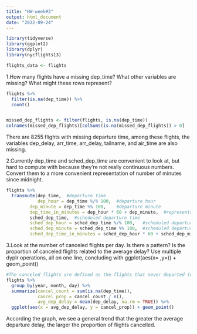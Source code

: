 ```yaml
---
title: "HW-week#3"
output: html_document
date: "2022-09-24"
---
```


```r
library(tidyverse)
library(ggplot2)
library(dplyr)
library(nycflights13)
```

```r
flights_data <- flights
```


1.How many flights have a missing dep_time? What other variables are missing? What might these rows represent?
```r
flights %>% 
  filter(is.na(dep_time)) %>% 
  count()


missed_dep_flights <- filter(flights, is.na(dep_time)) 
colnames(missed_dep_flights)[colSums(is.na(missed_dep_flights)) > 0]
```

There are 8255 flights with missing departure time, among these flights, the variables dep_delay, arr_time, arr_delay, tailname, and air_time are also missing.



2.Currently dep_time and sched_dep_time are convenient to look at, but hard to compute with because they’re not really continuous numbers. Convert them to a more convenient representation of number of minutes since midnight.
```r
flights %>% 
  transmute(dep_time,  #departure time 
            dep_hour = dep_time %/% 100,  #departure hour
         dep_minute = dep_time %% 100,    #departure minute
         dep_time_in_minutes = dep_hour * 60 + dep_minute,  #representation of departure time in minutes
         sched_dep_time,  #scheduled departure time
         sched_dep_hour = sched_dep_time %/% 100,   #scheduled departure hour
         sched_dep_minute = sched_dep_time %% 100,  #scheduled departure minute
         sched_dep_time_in_minutes = sched_dep_hour * 60 + sched_dep_minute)  #representation of scheduled departure time in minutes          
```


3.Look at the number of canceled flights per day. Is there a pattern? Is the proportion of canceled flights related to the average delay? Use multiple dyplr operations, all on one line, concluding with ggplot(aes(x= ,y=)) + geom_point()
```r
#The canceled flights are defined as the flights that never departed (with a missing dep_time)
flights %>% 
  group_by(year, month, day) %>% 
  summarize(cancel_count = sum(is.na(dep_time)),
            cancel_prop = cancel_count / n(),
            avg_dep_delay = mean(dep_delay, na.rm = TRUE)) %>% 
  ggplot(aes(x = avg_dep_delay, y = cancel_prop)) + geom_point()
```

According the graph, we see a general trend that the greater the average departure delay, the larger the proportion of flights cancelled.

